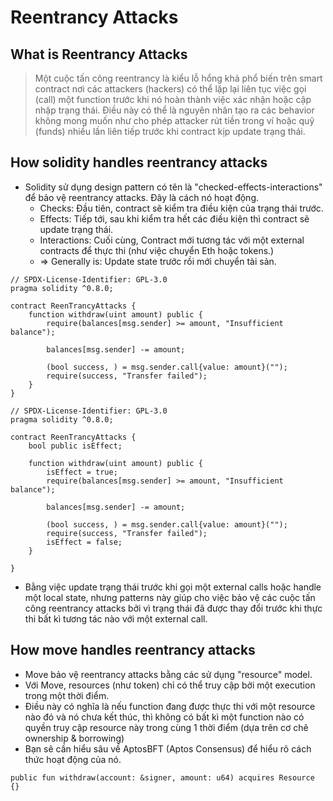 # Reentrancy Attacks

## What is Reentrancy Attacks

> Một cuộc tấn công reentrancy là kiểu lỗ hổng khả phổ biến trên smart
> contract nơi các attackers (hackers) có thể lặp lại liên tục việc gọi
> (call) một function trước khi nó hoàn thành việc xác nhận hoặc cập
> nhập trạng thái. Điều này có thể là nguyên nhân tạo ra các behavior
> không mong muốn như cho phép attacker rút tiền trong ví hoặc quỹ
> (funds) nhiều lần liên tiếp trước khi contract kịp update trạng thái.

## How solidity handles reentrancy attacks

-   Solidity sử dụng design pattern có tên là
    "checked-effects-interactions" để bảo vệ reentrancy attacks. Đây là
    cách nó hoạt động.
    -   Checks: Đầu tiên, contract sẽ kiểm tra điều kiện của trạng thái
        trước.
    -   Effects: Tiếp tới, sau khi kiểm tra hết các điều kiện thì
        contract sẽ update trạng thái.
    -   Interactions: Cuối cùng, Contract mới tương tác với một external
        contracts để thực thi (như việc chuyển Eth hoặc tokens.)
    -   =\> Generally is: Update state trước rồi mới chuyển tài sản.

``` solidity
// SPDX-License-Identifier: GPL-3.0
pragma solidity ^0.8.0;

contract ReenTrancyAttacks {
    function withdraw(uint amount) public {
        require(balances[msg.sender] >= amount, "Insufficient balance");

        balances[msg.sender] -= amount;

        (bool success, ) = msg.sender.call{value: amount}("");
        require(success, "Transfer failed");
    }
}
```

``` solidity
// SPDX-License-Identifier: GPL-3.0
pragma solidity ^0.8.0;

contract ReenTrancyAttacks {
    bool public isEffect;

    function withdraw(uint amount) public {
        isEffect = true;
        require(balances[msg.sender] >= amount, "Insufficient balance");

        balances[msg.sender] -= amount;

        (bool success, ) = msg.sender.call{value: amount}("");
        require(success, "Transfer failed");
        isEffect = false;
    }

}
```

-   Bằng việc update trạng thái trước khi gọi một external calls hoặc
    handle một local state, nhưng patterns này giúp cho việc bảo vệ các
    cuộc tấn công reentrancy attacks bởi vì trạng thái đã được thay đổi
    trước khi thực thi bất kì tương tác nào với một external call.

## How move handles reentrancy attacks

-   Move bảo vệ reentrancy attacks bằng các sử dụng "resource" model.
-   Với Move, resources (như token) chỉ có thể truy cập bởi một
    execution trong một thời điểm.
-   Điều này có nghĩa là nếu function đang được thực thi với một
    resource nào đó và nó chưa kết thúc, thì không có bất kì một
    function nào có quyền truy cập resource này trong cùng 1 thời điểm
    (dựa trên cơ chê ownership & borrowing)
-   Bạn sẽ cần hiểu sâu về AptosBFT (Aptos Consensus) để hiểu rõ cách
    thức hoạt động của nó.

``` move
public fun withdraw(account: &signer, amount: u64) acquires Resource {}
```
